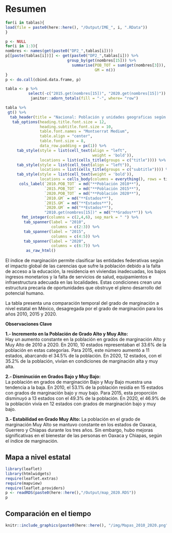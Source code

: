 # Resumen  {.unlisted .unnumbered}

```r
for(i in tablas){
load(file = paste0(here::here(), "/Output/IME_", i, ".RData"))
}

p <- NULL
for(i in 1:3){
nombres <- names(get(paste0("DP2_",tablas[i])))
p[[paste(tablas[i])]] <- get(paste0("DP2_",tablas[i])) %>%
                           group_by(get(nombres[15])) %>%
                             summarise(POB_TOT = sum(get(nombres[3])),
                                       GM = n())
}
p <- do.call(cbind.data.frame, p)

tabla <- p %>%
          select(-c("2015.get(nombres[15])", "2020.get(nombres[15])")) %>%
           janitor::adorn_totals(fill = "-", where= "row")

tabla %>% 
 gt() %>%
  tab_header(title = "Nacional: Población y unidades geograficas según el índice de marginación, 2010-2020") %>%
   tab_options(heading.title.font.size = 12, 
               heading.subtitle.font.size = 10,
               table.font.names = "Montserrat Medium",
               table.align = "center",
               table.font.size = 8,
               data_row.padding = px(1)) %>%
     tab_style(style = list(cell_text(align = "left",
                                      weight = 'bold')),
               locations = list(cells_title(groups = c("title")))) %>%
     tab_style(style = list(cell_text(align = "left")),
               locations = list(cells_title(groups = c("subtitle")))) %>%
     tab_style(style = list(cell_text(weight = 'bold')),
               locations = cells_body(columns = everything(), rows = tidyselect::last_col())) %>%
      cols_label(`2010.POB_TOT` = md("**Población 2010**"),
                 `2015.POB_TOT` = md("**Población 2015**"),
                 `2020.POB_TOT` = md("**Población 2020**"),
                 `2010.GM` = md("**Estados**"),
                 `2015.GM` = md("**Estados**"),
                 `2020.GM` = md("**Estados**"),
                 "2010.get(nombres[15])" = md("**Grados**")) %>%
       fmt_integer(columns = c(2,4,6), sep_mark = " ") %>%
        tab_spanner(label = "2010",
                    columns = c(2:3)) %>%
        tab_spanner(label = "2015",
                    columns = c(4:5)) %>%
        tab_spanner(label = "2020",
                    columns = c(6:7)) %>%
         as_raw_html() 
```

El índice de marginación permite clasificar las entidades federativas según el impacto global de las carencias que sufre la población debido a la falta de acceso a la educación, la residencia en viviendas inadecuadas, los bajos ingresos monetarios y la falta de servicios de salud, equipamientos e infraestructura adecuada en las localidades. Estas condiciones crean una estructura precaria de oportunidades que obstruye el pleno desarrollo del potencial humano.   

La tabla presenta una comparación temporal del grado de marginación a nivel estatal en México, desagregada por el grado de marginación para los años 2010, 2015 y 2020.   

**Observaciones Clave**  

**1.- Incremento en la Población de Grado Alto y Muy Alto:**    
Hay un aumento constante en la población en grados de marginación Alto y Muy Alto de 2010 a 2020. En 2010, 10 estados representaban el 33.6% de la población en estas categorías. Para 2015, este número aumentó a 11 estados, abarcando el 34.5% de la población. En 2020, 12 estados, con el 35.2% de la población, vivían en condiciones de marginación alta y muy alta.    

**2.- Disminución en Grados Bajo y Muy Bajo:**    
La población en grados de marginación Bajo y Muy Bajo muestra una tendencia a la baja. En 2010, el 53.1% de la población residía en 15 estados con grados de marginación bajo y muy bajo. Para 2015, esta proporción disminuyó a 13 estados con el 49.3% de la población. En 2020, el 46.9% de la población vivía en 12 estados con grados de marginación bajo y muy bajo.    

**3.- Estabilidad en Grado Muy Alto:** 
La población en el grado de marginación Muy Alto se mantuvo constante en los estados de Oaxaca, Guerrero y Chiapas durante los tres años. Sin embargo, hubo mejoras significativas en el bienestar de las personas en Oaxaca y Chiapas, según el índice de marginación.   
 


## Mapa a nivel estatal {-}


```r
library(leaflet)
library(htmlwidgets)
require(leaflet.extras)
require(mapview)
require(leaflet.providers)
p <- readRDS(paste0(here::here(),"/Output/map_2020.RDS"))
p 
```


## Comparación en el tiempo {-}


```r
knitr::include_graphics(paste0(here::here(), "/img/Mapas_2010_2020.png"))
```